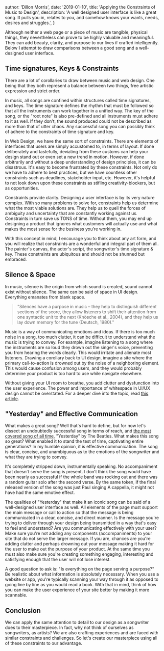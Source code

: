 
  author: 'Dillon Morris',
  date: '2019-01-10',
  title: 'Applying the Constraints of Music to Design',
  description:
    'A well designed user interface is like a great song. It pulls you in, relates to you, and somehow knows your wants, needs, desires and struggles.',
}


Although neither a web page or a piece of music are tangible, physical things, they nevertheless can prove to be highly valuable and meaningful. They can add beauty, clarity, and purpose to our lives if crafted intelligently. Below I attempt to draw comparisons between a good song and a well-designed user interface.

## Time signatures, Keys & Constraints

There are a lot of corollaries to draw between music and web design. One being that they both represent a balance between two things, free artistic expression and strict order.

In music, all songs are confined within structures called time signatures, and keys.
The time signature defines the rhythm that must be followed so that all the instruments can work together in a unified way.
The key of the song, or the "root note" is also pre-defined and all instruments must adhere to it as well. If they don't, the sound produced could not be described as more than that of utter chaos.
Any successful song you can possibly think of adhere to the constraints of time signature and key.

In Web Design, we have the same sort of constraints. There are elements of interfaces that users are simply accustomed to, in terms of layout.
If done deliberately and tastefully, deviating from these customs can help your design stand out or even set a new trend in motion.
However, if done arbitrarily and without a deep understanding of design principles, it can be disastrous. It's easy to become frustrated by these constraints.
Not only do we have to adhere to best practices, but we have countless other constraints such as deadlines,
stakeholder input, etc. However, it's helpful to not look down upon these constraints as stifling creativity-blockers, but as opportunities.

Constraints provide clarity. Designing a user interface is by its very nature complex.
With so many problems to solve for, constraints help us determine what the most viable solutions are.
They help us to quell the forces of ambiguity and uncertainty that are constantly working against us.
Constraints in turn save us TONS of time. Without them, you may end up designing a product that ignores what customers will actually use and
what makes the most sense for the business you're working in.

With this concept in mind, I encourage you to think about any art form, and you will realize that constraints are a wonderful and integral part of them all.
The painter's canvas, the actor's script, the songwriter's time signature & key. These constraints are ubiquitous and should not be shunned but embraced.

## Silence & Space

In music, silence is the origin from which sound is created, sound cannot exist without silence.
The same can be said of space in UI design. Everything emanates from blank space.

> "Silences have a purpose in music – they help to distinguish different sections of the score, they allow listeners to shift their attention from one syntactic unit to the next (Knösche et al., 2004), and they help us lay down memory for the tune (Deutsch, 1980)."

Music is a way of communicating emotions and ideas. If there is too much noise in a song, too much clutter, it can be difficult to understand what the music is trying to convey.
For example, imagine listening to a song where the instruments are so loud they drown out the singer's voice, preventing you from hearing the words clearly.
This would irritate and alienate most listeners. Drawing a corollary back to UI design, imagine a site where the primary call-to-action is drowned out by the noise of a neighboring element.
This would cause confusion among users, and they would probably determine your product is too hard to use while navigate elsewhere.

Without giving your UI room to breathe, you add clutter and dysfunction into the user experience.
The power and importance of whitespace in UI/UX design cannot be overstated.
For a deeper dive into the topic, read <a href="https://uxplanet.org/the-power-of-whitespace-a1a95e45f82b" target="_blank" rel="noopener noreferrer">this article</a>.

## "Yesterday" and Effective Communication

What makes a great song? Well that's hard to define, but for now let's dissect an undoubtedly successful song in terms of reach,
and <a href="https://www.thisdayinmusic.com/liner-notes/yesterday/">the most covered song of all time</a>, "Yesterday" by The Beatles.
What makes this song so great? What enabled it to stand the test of time, captivating entire generations? In my humble opinion, it is effective communication.
The song is clear, concise, and unambiguous as to the emotions of the songwriter and what they are trying to convey.

It's completely stripped down, instrumentally speaking. No accompaniment that doesn't serve the song is present.
I don't think the song would have been nearly as successful if the whole band was rocking out and there was a random guitar solo after the second verse.
By the same token, if the final released version of the song was just Paul singing A cappella, it might not have had the same emotive effect.

The qualities of "Yesterday" that make it an iconic song can be said of a well-designed user interface as well.
All elements of the page must support the main message or call to action so that the message is being communicated in a clear, concise, and direct manner.
Is the message you're trying to deliver through your design being transmitted in a way that's easy to feel and understand?
Are you communicating effectively with your user? Make sure you're not adding any components (accompaniments) to your site that do not serve the larger message.
If you are, chances are you're adding clutter and perhaps drowning out your message making it hard for the user to make out the purpose of your product.
At the same time you must also make sure you're creating something engaging, interesting and satisfying enough that the user will not lose interest.

A good question to ask is: "Is everything on the page serving a purpose?" Be realistic about what information is absolutely necessary.
When you use a website or app, you're typically scanning your way through it as opposed to going line by line as you would read a book.
With that in mind, think of how you can make the user experience of your site better by making it more scannable.

## Conclusion

We can apply the same attention to detail to our design as a songwriter does to their masterpiece.
In fact, why not think of ourselves as songwriters, as artists? We are also crafting experiences and are faced with similar constraints and challenges.
So let's create our masterpiece using all of these constraints to our advantage.



